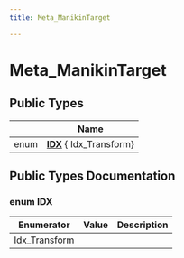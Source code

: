 ```yaml
---
title: Meta_ManikinTarget

---
```


# Meta_ManikinTarget





## Public Types

|                | Name           |
| -------------- | -------------- |
| enum| **[IDX](../Classes/structvrtree_1_1_meta___manikin_target.mdx#enum-idx)** { Idx_Transform} |

## Public Types Documentation

### enum IDX

| Enumerator | Value | Description |
| ---------- | ----- | ----------- |
| Idx_Transform | |   |




